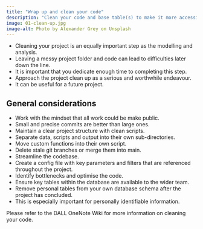 ```yaml
---
title: "Wrap up and clean your code"
description: "Clean your code and base table(s) to make it more accessible."
image: 01-clean-up.jpg
image-alt: Photo by Alexander Grey on Unsplash
---
```

  
- Cleaning your project is an equally important step as the modelling and analysis.
- Leaving a messy project folder and code can lead to difficulties later down the line.
- It is important that you dedicate enough time to completing this step.
- Approach the project clean up as a serious and worthwhile endeavour. 
- It can be useful for a future project.

## General considerations
- Work with the mindset that all work could be make public.
- Small and precise commits are better than large ones.
- Maintain a clear project structure with clean scripts.
- Separate data, scripts and output into their own sub-directories.
- Move custom functions into their own script.
- Delete stale git branches or merge them into main.
- Streamline the codebase.
- Create a config file with key parameters and filters that are referenced throughout the project.
- Identify bottlenecks and optimise the code.
- Ensure key tables within the database are available to the wider team.
- Remove personal tables from your own database schema after the project has concluded.
- This is especially important for personally identifiable information.

Please refer to the DALL OneNote Wiki for more information on cleaning your code.